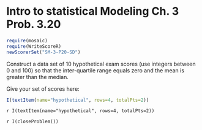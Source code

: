 Intro to statistical Modeling Ch. 3 Prob. 3.20
========================================================
```{r include=FALSE}
require(mosaic)
require(WriteScoreR)
newScorerSet("SM-3-P20-SD")
```
Construct a data set of 10 hypothetical exam scores (use integers
between 0 and 100) so that the inter-quartile range equals zero and
the mean is greater than the median.

Give your set of scores here:

```{r include=FALSE, eval=FALSE}
I(textItem(name="hypothetical", rows=4, totalPts=2))
```

`r I(textItem(name="hypothetical", rows=4, totalPts=2))`

`r I(closeProblem())`
